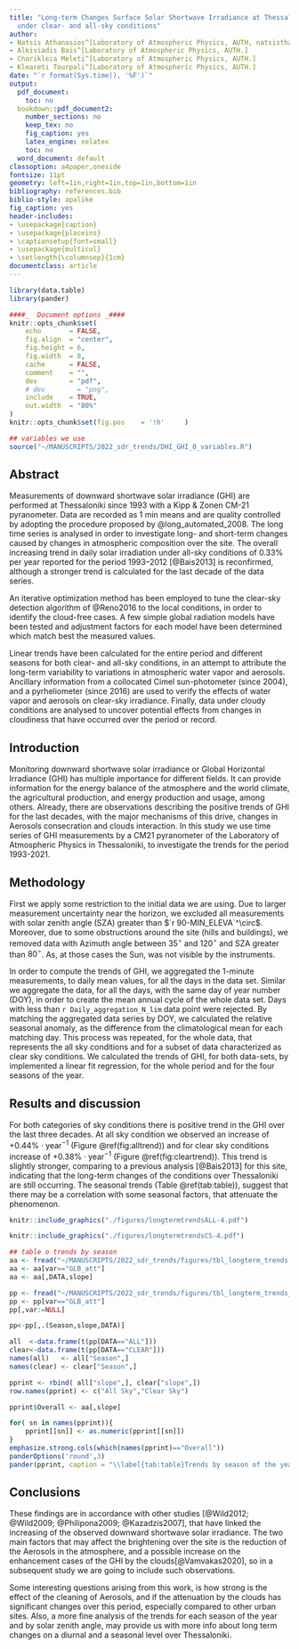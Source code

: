 ```yaml
---
title: "Long-term Changes Surface Solar Shortwave Irradiance at Thessaloniki, Greece
  under clear- and all-sky conditions"
author:
- Natsis Athanasios^[Laboratory of Atmospheric Physics, AUTH, natsisthanasis@gmail.com]
- Alkiviadis Bais^[Laboratory of Atmospheric Physics, AUTH.]
- Charikleia Meleti^[Laboratory of Atmospheric Physics, AUTH.]
- Kleareti Tourpali^[Laboratory of Atmospheric Physics, AUTH.]
date: "`r format(Sys.time(), '%F')`"
output:
  pdf_document:
    toc: no
  bookdown::pdf_document2:
    number_sections: no
    keep_tex: no
    fig_caption: yes
    latex_engine: xelatex
    toc: no
  word_document: default
classoption: a4paper,oneside
fontsize: 11pt
geometry: left=1in,right=1in,top=1in,bottom=1in
bibliography: references.bib
biblio-style: apalike
fig_caption: yes
header-includes:
- \usepackage{caption}
- \usepackage{placeins}
- \captionsetup{font=small}
- \usepackage{multicol}
- \setlength{\columnsep}{1cm}
documentclass: article
---
```


```r
library(data.table)
library(pander)

####_  Document options _####
knitr::opts_chunk$set(
	echo       = FALSE,
	fig.align  = "center",
	fig.height = 6,
	fig.width  = 8,
	cache      = FALSE,
	comment    = "",
	dev        = "pdf",
	# dev        = "png",
	include    = TRUE,
	out.width  = "80%"
)
knitr::opts_chunk$set(fig.pos    = '!h'     )
```

```r
## variables we use
source("~/MANUSCRIPTS/2022_sdr_trends/DHI_GHI_0_variables.R")
```

## Abstract

Measurements of downward shortwave solar irradiance (GHI) are performed at Thessaloniki since 1993 with a Kipp & Zonen CM-21 pyranometer. Data are recorded as 1 min means and are quality controlled by adopting the procedure proposed by @long_automated_2008. The long time series is analysed in order to investigate long- and short-term changes caused by changes in atmospheric composition over the site. The overall increasing trend in daily solar irradiation under all-sky conditions of 0.33% per year reported for the period 1993--2012 [@Bais2013] is reconfirmed, although a stronger trend is calculated for the last decade of the data series.

An iterative optimization method has been employed to tune the clear-sky detection algorithm of @Reno2016 to the local conditions, in order to identify the cloud-free cases. A few simple global radiation models have been tested and adjustment factors for each model have been determined which match best the measured values.

Linear trends have been calculated for the entire period and different seasons for both clear- and all-sky conditions, in an attempt to attribute the long-term variability to variations in atmospheric water vapor and aerosols. Ancillary information from a collocated Cimel sun-photometer (since 2004), and a pyrheliometer (since 2016) are used to verify the effects of water vapor and aerosols on clear-sky irradiance. Finally, data under cloudy conditions are analysed to uncover potential effects from changes in cloudiness that have occurred over the period or record.

## Introduction

Monitoring downward shortwave solar irradiance or Global Horizontal Irradiance (GHI) has multiple importance for different fields. It can provide information for the energy balance of the atmosphere and the world climate, the agricultural production, and energy production and usage, among others. Already, there are observations describing the positive trends of GHI for the last decades, with the major mechanisms of this drive, changes in Aerosols consecration and clouds interaction. In this study we use time series of GHI measurements by a CM21 pyranometer of the Laboratory of Atmospheric Physics in Thessaloniki, to investigate the trends for the period 1993-2021.

## Methodology

First we apply some restriction to the initial data we are using. Due to larger measurement uncertainty near the horizon, we excluded all measurements with solar zenith angle (SZA) greater than $`r 90-MIN_ELEVA`^\circ$. Moreover, due to some obstructions around the site (hills and buildings), we removed data with Azimuth angle between $35^\circ$ and $120^\circ$ and SZA greater than $80^\circ$. As, at those cases the Sun, was not visible by the instruments.

In order to compute the trends of GHI, we aggregated the 1-minute measurements, to daily mean values, for all the days in the data set. Similar we aggregate the data, for all the days, with the same day of year number (DOY), in order to create the mean annual cycle of the whole data set. Days with less than `r Daily_aggregation_N_lim` data point were rejected. By matching the aggregated data series by DOY, we calculated the relative seasonal anomaly, as the difference from the climatological mean for each matching day. This process was repeated, for the whole data, that represents the all sky conditions and for a subset of data characterized as clear sky conditions. We calculated the trends of GHI, for both data-sets, by implemented a linear fit regression, for the whole period and for the four seasons of the year.

## Results and discussion

For both categories of sky conditions there is positive trend in the GHI over the last three decades. At all sky condition we observed an increase of $+0.44\%\cdot\text{year}^{-1}$ (Figure \@ref(fig:alltrend)) and for clear sky conditions increase of $+0.38\%\cdot\text{year}^{-1}$ (Figure \@ref(fig:cleartrend)). This trend is slightly stronger, comparing to a previous analysis [@Bais2013] for this site, indicating that the long-term changes of the conditions over Thessaloniki are still occurring. The seasonal trends (Table \@ref(tab:table)), suggest that there may be a correlation with some seasonal factors, that attenuate the phenomenon.

```r
knitr::include_graphics("./figures/longtermtrendsALL-4.pdf")
```

```r
knitr::include_graphics("./figures/longtermtrendsCS-4.pdf")
```

```r
## table o trends by season
aa <- fread("~/MANUSCRIPTS/2022_sdr_trends/figures/tbl_longterm_trends.dat")
aa <- aa[var=="GLB_att"]
aa <- aa[,DATA,slope]

pp <- fread("~/MANUSCRIPTS/2022_sdr_trends/figures/tbl_longterm_trends_season.dat")
pp <- pp[var=="GLB_att"]
pp[,var:=NULL]

pp<-pp[,.(Season,slope,DATA)]

all  <-data.frame(t(pp[DATA=="ALL"]))
clear<-data.frame(t(pp[DATA=="CLEAR"]))
names(all)   <- all["Season",]
names(clear) <- clear["Season",]

pprint <- rbind( all["slope",], clear["slope",])
row.names(pprint) <- c("All Sky","Clear Sky")

pprint$Overall <- aa[,slope] 

for( sn in names(pprint)){
    pprint[[sn]] <- as.numeric(pprint[[sn]])
}
emphasize.strong.cols(which(names(pprint)=="Overall"))
panderOptions('round',3)
pander(pprint, caption = "\\label{tab:table}Trends by season of the year, for clear and all sky conditions. The statistical significance of all trends is greater than $99\\%$.")

```



## Conclusions

These findings are in accordance with other studies [@Wild2012; @Wild2009; @Philipona2009; @Kazadzis2007], that have linked the increasing of the observed downward shortwave solar irradiance. The two main factors that may affect the brightening over the site is the reduction of the Aerosols in the atmosphere, and a possible increase on the enhancement cases of the GHI by the clouds[@Vamvakas2020], so in a subsequent study we are going to include such observations.

Some interesting questions arising from this work, is how strong is the effect of the cleaning of Aerosols, and if the attenuation by the clouds has significant changes over this period, especially compared to other urban sites. Also, a more fine analysis of the trends for each season of the year and by solar zenith angle, may provide us with more info about long term changes on a diurnal and a seasonal level over Thessaloniki.

\vfill
